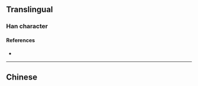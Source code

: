 {{also|屜}}
{{character info/new}}
==Translingual==

===Han character===
{{Han char|rn=44|rad=尸|as=05|sn=8|four=|canj=SPT|ids=⿸尸世}}

====References====
* {{Han ref|kx=0301.100|dkj=07670|dj=0598.010|hdz=20968.030|uh=5C49|ud=23625}}

----

==Chinese==
{{zh-see|屜}}